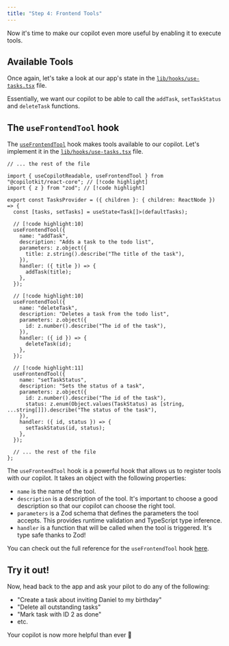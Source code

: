 ```yaml
---
title: "Step 4: Frontend Tools"
---
```


Now it's time to make our copilot even more useful by enabling it to execute tools.

## Available Tools

Once again, let's take a look at our app's state in the [`lib/hooks/use-tasks.tsx`](https://github.com/CopilotKit/example-todos-app/blob/base-start-here/lib/hooks/use-tasks.tsx#L19-L33) file.

Essentially, we want our copilot to be able to call the `addTask`, `setTaskStatus` and `deleteTask` functions.

## The `useFrontendTool` hook

The [`useFrontendTool`](/reference/hooks/useFrontendTool) hook makes tools available to our copilot. Let's implement it in the [`lib/hooks/use-tasks.tsx`](https://github.com/CopilotKit/example-todos-app/blob/base-start-here/lib/hooks/use-tasks.tsx) file.

```tsx filename="lib/hooks/use-tasks.tsx" showLineNumbers {3-3,8-22,24-38,40-61}
// ... the rest of the file

import { useCopilotReadable, useFrontendTool } from "@copilotkit/react-core"; // [!code highlight]
import { z } from "zod"; // [!code highlight]

export const TasksProvider = ({ children }: { children: ReactNode }) => {
  const [tasks, setTasks] = useState<Task[]>(defaultTasks);

  // [!code highlight:10]
  useFrontendTool({
    name: "addTask",
    description: "Adds a task to the todo list",
    parameters: z.object({
      title: z.string().describe("The title of the task"),
    }),
    handler: ({ title }) => {
      addTask(title);
    },
  });

  // [!code highlight:10]
  useFrontendTool({
    name: "deleteTask",
    description: "Deletes a task from the todo list",
    parameters: z.object({
      id: z.number().describe("The id of the task"),
    }),
    handler: ({ id }) => {
      deleteTask(id);
    },
  });

  // [!code highlight:11]
  useFrontendTool({
    name: "setTaskStatus",
    description: "Sets the status of a task",
    parameters: z.object({
      id: z.number().describe("The id of the task"),
      status: z.enum(Object.values(TaskStatus) as [string, ...string[]]).describe("The status of the task"),
    }),
    handler: ({ id, status }) => {
      setTaskStatus(id, status);
    },
  });

  // ... the rest of the file
};
```

The `useFrontendTool` hook is a powerful hook that allows us to register tools with our copilot. It takes an object with the following properties:

- `name` is the name of the tool.
- `description` is a description of the tool. It's important to choose a good description so that our copilot can choose the right tool.
- `parameters` is a Zod schema that defines the parameters the tool accepts. This provides runtime validation and TypeScript type inference.
- `handler` is a function that will be called when the tool is triggered. It's type safe thanks to Zod!

You can check out the full reference for the `useFrontendTool` hook [here](https://docs.copilotkit.ai/reference/hooks/useFrontendTool).

## Try it out!

Now, head back to the app and ask your pilot to do any of the following:

- "Create a task about inviting Daniel to my birthday"
- "Delete all outstanding tasks"
- "Mark task with ID 2 as done"
- etc.

Your copilot is now more helpful than ever 💪
